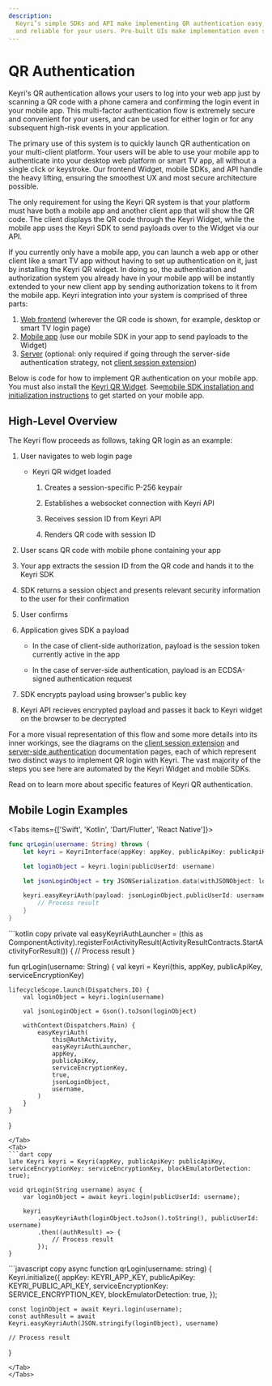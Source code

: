 ```yaml
---
description:
  Keyri’s simple SDKs and API make implementing QR authentication easy, secure,
  and reliable for your users. Pre-built UIs make implementation even simpler.
---
```



# QR Authentication

Keyri's QR authentication allows your users to log into your web app just by
scanning a QR code with a phone camera and confirming the login event in your
mobile app. This multi-factor authentication flow is extremely secure and
convenient for your users, and can be used for either login or for any
subsequent high-risk events in your application.

The primary use of this system is to quickly launch QR authentication on your
multi-client platform. Your users will be able to use your mobile app to
authenticate into your desktop web platform or smart TV app, all without a
single click or keystroke. Our frontend Widget, mobile SDKs, and API handle the
heavy lifting, ensuring the smoothest UX and most secure architecture possible.

The only requirement for using the Keyri QR system is that your platform must
have both a mobile app and another client app that will show the QR code. The
client displays the QR code through the Keyri Widget, while the mobile app uses
the Keyri SDK to send payloads over to the Widget via our API.

If you currently only have a mobile app, you can launch a web app or other
client like a smart TV app without having to set up authentication on it, just
by installing the Keyri QR widget. In doing so, the authentication and
authorization system you already have in your mobile app will be instantly
extended to your new client app by sending authorization tokens to it from the
mobile app. Keyri integration into your system is comprised of three parts:

1. [Web frontend](./qr-authentication/qr-web-widget) (wherever the QR code is
   shown, for example, desktop or smart TV login page)
2. [Mobile app](./mobile-app-authentication) (use our mobile SDK in your app to
   send payloads to the Widget)
3. [Server](./server-setup) (optional: only required if going through the
   server-side authentication strategy, not
   [client session extension](./qr-authentication/session-extension))

Below is code for how to implement QR authentication on your mobile app. You must also install the [Keyri QR Widget](./qr-authentication/qr-web-widget). See[mobile SDK installation and initialization instructions](../mobile-sdks/installation) to get started on your mobile app.

## High-Level Overview

The Keyri flow proceeds as follows, taking QR login as an example:

1.  User navigates to web login page

    - Keyri QR widget loaded

      1.  Creates a session-specific P-256 keypair

      2.  Establishes a websocket connection with Keyri API

      3.  Receives session ID from Keyri API

      4.  Renders QR code with session ID

2.  User scans QR code with mobile phone containing your app

3.  Your app extracts the session ID from the QR code and hands it to the Keyri
    SDK

4.  SDK returns a session object and presents relevant security information to
    the user for their confirmation

5.  User confirms

6.  Application gives SDK a payload

    - In the case of client-side authorization, payload is the session token
      currently active in the app

    - In the case of server-side authentication, payload is an ECDSA-signed
      authentication request

7.  SDK encrypts payload using browser's public key

8.  Keyri API recieves encrypted payload and passes it back to Keyri widget on
    the browser to be decrypted

For a more visual representation of this flow and some more details into its
inner workings, see the diagrams on the
[client session extension](./qr-authentication/session-extension) and
[server-side authentication](./server-setup) documentation pages, each of which
represent two distinct ways to implement QR login with Keyri. The vast majority
of the steps you see here are automated by the Keyri Widget and mobile SDKs.

Read on to learn more about specific features of Keyri QR authentication.

## Mobile Login Examples

<Tabs items={['Swift', 'Kotlin', 'Dart/Flutter', 'React Native']}>
<Tab>
```swift copy
func qrLogin(username: String) throws {
    let keyri = KeyriInterface(appKey: appKey, publicApiKey: publicApiKey, serviceEncryptionKey: serviceEncryptionKey)

    let loginObject = keyri.login(publicUserId: username)

    let jsonLoginObject = try JSONSerialization.data(withJSONObject: loginObject, options: .prettyPrinted)

    keyri.easyKeyriAuth(payload: jsonLoginObject,publicUserId: username) { res in
        // Process result
    }
}
```
</Tab>
<Tab>
```kotlin copy
private val easyKeyriAuthLauncher =
    (this as ComponentActivity).registerForActivityResult(ActivityResultContracts.StartActivityForResult()) {
        // Process result
}

fun qrLogin(username: String) {
    val keyri = Keyri(this, appKey, publicApiKey, serviceEncryptionKey)

    lifecycleScope.launch(Dispatchers.IO) {
        val loginObject = keyri.login(username)

        val jsonLoginObject = Gson().toJson(loginObject)

        withContext(Dispatchers.Main) {
            easyKeyriAuth(
                this@AuthActivity,
                easyKeyriAuthLauncher,
                appKey,
                publicApiKey,
                serviceEncryptionKey,
                true,
                jsonLoginObject,
                username,
            )
        }
    }
}

```
</Tab>
<Tab>
```dart copy
late Keyri keyri = Keyri(appKey, publicApiKey: publicApiKey, serviceEncryptionKey: serviceEncryptionKey, blockEmulatorDetection: true);

void qrLogin(String username) async {
    var loginObject = await keyri.login(publicUserId: username);

    keyri
        .easyKeyriAuth(loginObject.toJson().toString(), publicUserId: username)
        .then((authResult) => {
            // Process result
        });
}
```
</Tab>
<Tab>
```javascript copy
async function qrLogin(username: string) {
    Keyri.initialize({
        appKey: KEYRI_APP_KEY,
        publicApiKey: KEYRI_PUBLIC_API_KEY,
        serviceEncryptionKey: SERVICE_ENCRYPTION_KEY,
        blockEmulatorDetection: true,
    });

    const loginObject = await Keyri.login(username);
    const authResult = await Keyri.easyKeyriAuth(JSON.stringify(loginObject), username)

    // Process result
}
```
</Tab>
</Tabs>
